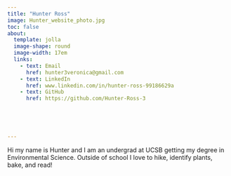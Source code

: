 ```yaml
---
title: "Hunter Ross"
image: Hunter_website_photo.jpg
toc: false
about: 
  template: jolla
  image-shape: round
  image-width: 17em
  links: 
    - text: Email
      href: hunter3veronica@gmail.com
    - text: LinkedIn
      href: www.linkedin.com/in/hunter-ross-99186629a
    - text: GitHub
      href: https://github.com/Hunter-Ross-3
       

    


---
```


Hi my name is Hunter and I am an undergrad at UCSB getting my degree in Environmental Science. Outside of school I love to hike, identify plants, bake, and read!
